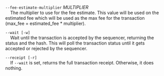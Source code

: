 `--fee-estimate-multiplier` _MULTIPLIER_  
&nbsp;&nbsp;&nbsp;&nbsp;The multiplier to use for the fee estimate. This value will be used on the estimated fee which will be used as the max fee for the transaction (max_fee = estimated_fee * multiplier).

`--wait [-w]`  
&nbsp;&nbsp;&nbsp;&nbsp;Wait until the transaction is accepted by the sequencer, returning the status and the hash. This will poll the transaction status until it gets accepted or rejected by the sequencer.

`--receipt [-r]`  
&nbsp;&nbsp;&nbsp;&nbsp;If `--wait` is set, returns the full transaction receipt. Otherwise, it does nothing.
